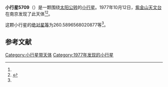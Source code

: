 {{Infobox planet
| bgcolour = #FFFFC0
| name = 5709 Tamyeunleung
| symbol = 
| image = 
| caption = 
| discovery = yes
| discovery_ref = 
| discoverer = [[紫金山天文台|紫金山天文台]]
| discovery_site = [[南京|南京]] 
| discovered = 1977年10月12日
| designations = yes
| mp_name = 
| named_after = 
| alt_names = 1977 TS3/ 1977 VN1 / 1977 VQ1 / 1988 VE2
| mp_category = [[主带小行星|主带小行星]]
| orbit_ref = <ref name="a">[http://ssd.jpl.nasa.gov/sbdb.cgi?sstr=5709 5709 Tamyeunleung] {{Wayback|url=http://ssd.jpl.nasa.gov/sbdb.cgi?sstr=5709 |date=20140902130147 }}，小行星數據庫瀏覽器（JPL Small-Body Database Browser）－[[美国国家航空航天局|美国国家航空航天局]]喷气推进实验室</ref>
| epoch = 2456400.5 (2013年4月18日更新)
| aphelion = {{convert|3.853108346829231|AU|km|3|abbr=on|lk=out}}
| perihelion = {{convert|2.307864991286202|AU|km|3|abbr=on}}
| semimajor = {{convert|3.080486669057716|AU|km|3|abbr=on}}
| eccentricity = 0.250811563
| period = 1974.819593 [[日|日]]<br />5.41[[儒略年|儒略年]]
| avg_speed = 
| inclination = 4.198061979766428
| asc_node = 113.8837474161273
| mean_anomaly = 
| arg_peri = 260.5896568020877
| satellites = 
| physical_characteristics = yes
| dimensions = 
| mass = 
| density = 
| surface_grav = 
| escape_velocity = 
| sidereal_day = 
| axial_tilt = 
| pole_ecliptic_lat = 
| pole_ecliptic_lon = 
| albedo = 
| temperatures= 
| temp_name1 = 
| mean_temp_1 = 
| max_temp_1 = 
| temp_name2 = 
| max_temp_2 = 
| spectral_type = 
| abs_magnitude = 260.5896568020877
}}

'''小行星5709'''（{{lang-en|5709 Tamyeunleung}}）是一颗围绕[[太阳|太阳]][[公转|公转]]的[[小行星|小行星]]。1977年10月12日，[[紫金山天文台|紫金山天文台]]在南京发现了此天体<ref name="a" /><ref>{{cite news|title=小行星列表|url=http://cfa-www.harvard.edu/iau/lists/NumberedMPs.txt|accessdate=2013-07-08|newspaper=哈佛大学|archive-date=2008-05-17|archive-url=https://web.archive.org/web/20080517010638/http://cfa-www.harvard.edu/iau/lists/NumberedMPs.txt|dead-url=no}}</ref>。

这颗小行星的[[绝对星等|绝对星等]]为260.5896568020877等<ref name="a" />。

==参考文献==
{{reflist}}
{{Minor Planet Number|[[小行星5708|小行星5708]]|[[小行星5710|小行星5710]]}}

{{小天体}}

[[Category:小行星带天体|Category:小行星带天体]]
[[Category:1977年发现的小行星|Category:1977年发现的小行星]]

{{asteroid-stub}}